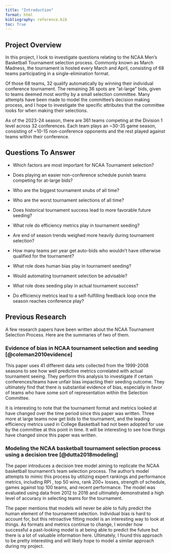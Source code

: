 ```yaml
---
title: "Introduction"
format: html
bibliography: reference.bib
toc: True
---
```



## Project Overview

In this project, I look to investigate questions relating to the NCAA Men's Basketball Tournament selection process. Commonly known as March Madness, the tournament is hosted every March and April, consisting of 68 teams participating in a single-elimination format.

Of those 68 teams, 32 qualify automatically by winning their individual conference tournament. The remaining 36 spots are "at-large" bids, given to teams deemed most worthy by a small selection committee. Many attempts have been made to model the committee's decision making process, and I hope to investigate the specific attributes that the committee looks for when making their selections.

As of the 2023-24 season, there are 361 teams competing at the Division 1 level across 32 conferences. Each team plays an ~30-35 game season, consisting of ~10-15 non-conference opponents and the rest played against teams within their conference. 

## Questions To Answer

* Which factors are most important for NCAA Tournament selection?

* Does playing an easier non-conference schedule punish teams competing for at-large bids?

* Who are the biggest tournament snubs of all time?

* Who are the worst tournament selections of all time?

* Does historical tournament success lead to more favorable future seeding?

* What role do efficiency metrics play in tournament seeding?

* Are end of season trends weighed more heavily during tournament selection?

* How many teams per year get auto-bids who wouldn't have otherwise qualified for the tournament?

* What role does human bias play in tournament seeding?

* Would automating tournament selection be advisable?

* What role does seeding play in actual tournament success?

* Do efficiency metrics lead to a self-fulfilling feedback loop once the season reaches conference play?


## Previous Research

A few research papers have been written about the NCAA Tournament Selection Process. Here are the summaries of two of them.

### Evidence of bias in NCAA tournament selection and seeding [@coleman2010evidence]

This paper uses 41 different data sets collected from the 1999-2008 seasons to see how well predictive metrics correlated with actual tournament seeing. They perform this analysis to investigate if certain conferences/teams have unfair bias impacting their seeding outcome. They ultimately find that there is substantial evidence of bias, especially in favor of teams who have some sort of representation within the Selection Committee. 

It is interesting to note that the tournament format and metrics looked at have changed over the time period since this paper was written. Three more at large teams now get bids to the tournament, and the leading efficiency metrics used in College Basketball had not been adopted for use by the committee at this point in time. It will be interesting to see how things have changed since this paper was written.

### Modeling the NCAA basketball tournament selection process using a decision tree [@dutta2018modeling]

The paper introduces a decision tree model aiming to replicate the NCAA basketball tournament's team selection process. The author's model attempts to mimic this process by utilizing expert rankings and performance metrics, including RPI , top 50 wins, rank 200+ losses, strength of schedule, games against top 100 teams, and recent performance. The model was evaluated using data from 2012 to 2016 and ultimately demonstrated a high level of accuracy in selecting teams for the tournament. 

The paper mentions that models will never be able to fully predict the human element of the tournament selection. Individual bias is hard to account for, but this retroactive fitting model is an interesting way to look at things. As formats and metrics continue to change, I wonder how successful a past-looking model is at being able to predict the future but there is a lot of valuable information here. Ultimately, I found this approach to be pretty interesting and will likely hope to model a similar approach during my project.
